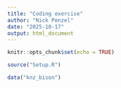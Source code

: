 ```yaml
---
title: "Coding exercise"
author: "Nick Penzel"
date: "2025-10-17"
output: html_document
---
```


```r
knitr::opts_chunk$set(echo = TRUE)
```

```r
source("Setup.R")
```

```r
data("knz_bison")
```

